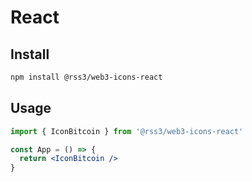 # React

## Install

```bash
npm install @rss3/web3-icons-react
```

## Usage

```jsx
import { IconBitcoin } from '@rss3/web3-icons-react'

const App = () => {
  return <IconBitcoin />
}
```
